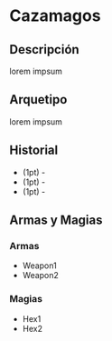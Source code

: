 
# Cazamagos

<Bleed>
  <Screenshot src={placeholderImage} alt="placeholder" full />
</Bleed>

## Descripción
lorem impsum

## Arquetipo
lorem impsum

## Historial
* (1pt) -
* (1pt) -
* (1pt) -

## Armas y Magias

### Armas
- Weapon1
- Weapon2

### Magias
- Hex1
- Hex2
